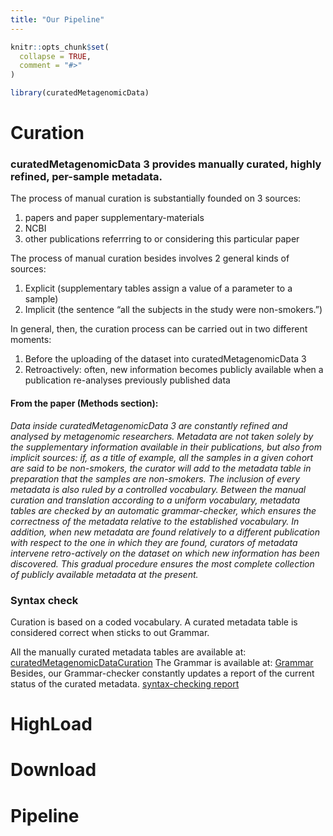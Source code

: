 ```yaml
---
title: "Our Pipeline"
---
```


```r
knitr::opts_chunk$set(
  collapse = TRUE,
  comment = "#>"
)
```

```r
library(curatedMetagenomicData)
```

# Curation
### curatedMetagenomicData 3 provides manually curated, highly refined, per-sample metadata.
The process of manual curation is substantially founded on 3 sources:

1. papers and paper supplementary-materials
2. NCBI
3. other publications referrring to or considering this particular paper

The process of manual curation besides involves 2 general kinds of sources:

1. Explicit (supplementary tables assign a value of a parameter to a sample)
2. Implicit (the sentence "all the subjects in the study were non-smokers.")

In general, then, the curation process can be carried out in two different moments:

1. Before the uploading of the dataset into curatedMetagenomicData 3
2. Retroactively: often, new information becomes publicly available when a publication re-analyses previously published data

#### From the paper (Methods section):
*Data inside curatedMetagenomicData 3 are constantly refined and analysed by metagenomic researchers. Metadata are not taken solely by the supplementary information available in their publications, but also from implicit sources: if, as a title of example, all the samples in a given cohort are said to be non-smokers, the curator will add to the metadata table in preparation that the samples are non-smokers. The inclusion of every metadata is also ruled by a controlled vocabulary. Between the manual curation and translation according to a uniform vocabulary, metadata tables are checked by an automatic grammar-checker, which ensures the correctness of the metadata relative to the established vocabulary. In addition, when new metadata are found relatively to a different publication with respect to the one in which they are found, curators of metadata intervene retro-actively on the dataset on which new information has been discovered. This gradual procedure ensures the most complete collection of publicly available metadata at the present.*

### Syntax check
Curation is based on a coded vocabulary. A curated metadata table is considered correct when sticks to out Grammar.

All the manually curated metadata tables are available at:
[curatedMetagenomicDataCuration](https://github.com/waldronlab/curatedMetagenomicDataCuration/tree/master/inst/curated)
The Grammar is available at:
[Grammar](https://github.com/waldronlab/curatedMetagenomicDataCuration/blob/master/inst/extdata/template.csv)
Besides, our Grammar-checker constantly updates a report of the current status of the curated metadata.
[syntax-checking report](https://waldronlab.io/curatedMetagenomicDataCuration/articles/curatedMetagenomicDataCuration.html)


# HighLoad

# Download

# Pipeline
